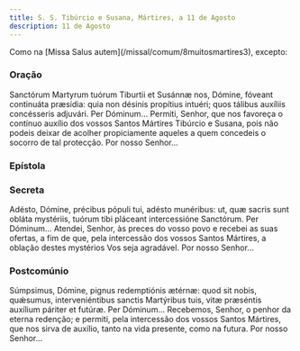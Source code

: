 ```yaml
---
title: S. S. Tibúrcio e Susana, Mártires, a 11 de Agosto
description: 11 de Agosto
---
```


<aside>
  Como na [Missa Salus autem](/missal/comum/8muitosmartires3), excepto:
</aside>


### Oração

<div class="side-by-side not-content">
  <span>
    Sanctórum Martyrum tuórum Tiburtii et Susánnæ nos, Dómine, fóveant
    continuáta præsídia: quia non désinis propítius intuéri; quos tálibus
    auxíliis concésseris adjuvári. Per Dóminum... Permiti, Senhor, que nos
    favoreça o contínuo auxílio dos vossos Santos Mártires Tibúrcio e Susana,
    pois não podeis deixar de acolher propiciamente aqueles a quem concedeis o
    socorro de tal protecção. Por nosso Senhor...
  </span>
</div>

### Epístola

<LinkCard
  href="/missal/santos/01-10#epístola"
  title="S. S. Fabião e Sebastião, Márts"
/>

### Secreta

<div class="side-by-side not-content">
  <span>
    Adésto, Dómine, précibus pópuli tui, adésto munéribus: ut, quæ sacris sunt
    obláta mystériis, tuórum tibi pláceant intercessióne Sanctórum. Per
    Dóminum... Atendei, Senhor, às preces do vosso povo e recebei as suas
    ofertas, a fim de que, pela intercessão dos vossos Santos Mártires, a
    oblação destes mystérios Vos seja agradável. Por nosso Senhor...
  </span>
</div>

### Postcomúnio

<div class="side-by-side not-content">
  <span>
    Súmpsimus, Dómine, pignus redemptiónis ætérnæ: quod sit nobis, quǽsumus,
    interveniéntibus sanctis Martýribus tuis, vitæ præséntis auxílium páriter et
    futúræ. Per Dóminum... Recebemos, Senhor, o penhor da eterna redenção; e
    permiti, pela intercessão dos vossos Santos Mártires, que nos sirva de
    auxílio, tanto na vida presente, como na futura. Por nosso Senhor...
  </span>
</div>
